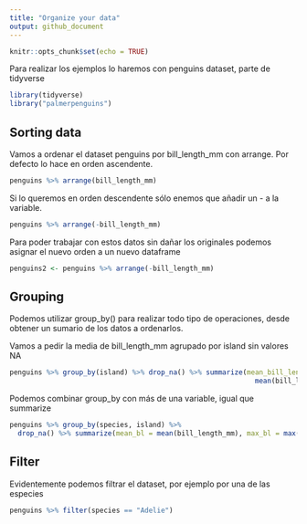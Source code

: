 ```yaml
---
title: "Organize your data"
output: github_document
---
```


```r
knitr::opts_chunk$set(echo = TRUE)
```

Para realizar los ejemplos lo haremos con penguins dataset, parte de tidyverse

```r
library(tidyverse)
library("palmerpenguins")
```

## Sorting data
Vamos a ordenar el dataset penguins por bill_length_mm con arrange. Por defecto 
lo hace en orden ascendente.

```r
penguins %>% arrange(bill_length_mm)
```

Si lo queremos en orden descendente sólo enemos que añadir un - a la variable.

```r
penguins %>% arrange(-bill_length_mm)
```

Para poder trabajar con estos datos sin dañar los originales podemos asignar
el nuevo orden a un nuevo dataframe

```r
penguins2 <- penguins %>% arrange(-bill_length_mm)
```

## Grouping
Podemos utilizar group_by() para realizar todo tipo de operaciones, desde obtener
un sumario de los datos a ordenarlos.

Vamos a pedir la media de bill_length_mm agrupado por island sin valores NA

```r
penguins %>% group_by(island) %>% drop_na() %>% summarize(mean_bill_lenght_mm =
                                                            mean(bill_length_mm))
```

Podemos combinar group_by con más de una variable, igual que summarize

```r
penguins %>% group_by(species, island) %>% 
  drop_na() %>% summarize(mean_bl = mean(bill_length_mm), max_bl = max(bill_length_mm))
```

## Filter
Evidentemente podemos filtrar el dataset, por ejemplo por una de las especies

```r
penguins %>% filter(species == "Adelie")
```
